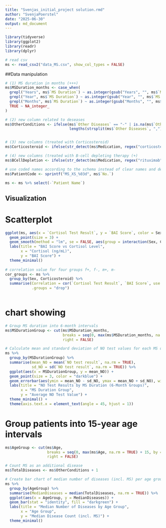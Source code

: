 ```yaml
---
title: "Svenjas_initial_project solution.rmd"
author: "SvenjaPoerstel"
date: "2025-06-30"
output: md_document
---
```


```r
library(tidyverse) 
library(ggplot2) 
library(readr) 
library(dplyr) 
```


```r
# read csv
ms <- read_csv2("data_MS.csv", show_col_types = FALSE)
```

##Data manipulation

```r

# (1) MS duration in months (+++)
ms$MSDuration_months <- case_when(
  grepl("Years", ms$`MS Duration`) ~ as.integer(gsub("Years", "", ms$`MS Duration`)) * 12,
  grepl("Year", ms$`MS Duration`) ~ as.integer(gsub("Year", "", ms$`MS Duration`)) * 12,
  grepl("Months", ms$`MS Duration`) ~ as.integer(gsub("Months", "", ms$`MS Duration`)),
  TRUE ~ NA_integer_
)

# (2) new column related to deseases 
ms$OtherConditions <- ifelse(ms$`Other Diseases` == "-" | is.na(ms$`Other Diseases`), 0, 
                             lengths(strsplit(ms$`Other Diseases`, ",")))


# (3) new columns (treated with Corticosteroid)
ms$Corticosteroid <- ifelse(str_detect(ms$Medication, regex("corticosteroid", ignore_case = TRUE)), "Yes", "No")

# (4) new columns (treated with B-cell depleting therapy (+)
ms$BCellDepletion <- ifelse(str_detect(ms$Medication, regex("rituximab", ignore_case = TRUE)), "Yes", "No")

# use coded names according to the schema instead of clear names and delete column names
ms$PatientCode <- sprintf("MS_XS_%03d", ms$`No.`)

ms <- ms %>% select(-`Patient Name`)
```

## Visualization

# Scatterplot

```r
ggplot(ms, aes(x = `Cortisol Test Result`, y = `BAI Score`, color = Sex, shape = Corticosteroid)) +
  geom_point(size = 3) +
  geom_smooth(method = "lm", se = FALSE, aes(group = interaction(Sex, Corticosteroid))) +
  labs(title = "BAI Score vs Cortisol Level",
       x = "Cortisol (ng/mL)",
       y = "BAI Score") +
  theme_minimal()
  
# correlation value for four groups f+, f-, m+, m-
cor_groups <- ms %>%
  group_by(Sex, Corticosteroid) %>%
  summarise(Correlation = cor(`Cortisol Test Result`, `BAI Score`, use = "complete.obs"),
            .groups = "drop")
            
```

# chart showing

```r
# Group MS duration into 6-month intervals
ms$MSDurationGroup <- cut(ms$MSDuration_months, 
                          breaks = seq(0, max(ms$MSDuration_months, na.rm = TRUE) + 6, by = 6), 
                          right = FALSE)

# Calculate mean and standard deviation of NO test values for each MS duration group
ms %>%
  group_by(MSDurationGroup) %>%
  summarise(mean_NO = mean(`NO test result`, na.rm = TRUE),
            sd_NO = sd(`NO test result`, na.rm = TRUE)) %>%
  ggplot(aes(x = MSDurationGroup, y = mean_NO)) +
  geom_point(size = 3, color = "darkblue") +
  geom_errorbar(aes(ymin = mean_NO - sd_NO, ymax = mean_NO + sd_NO), width = 0.2) +
  labs(title = "NO Test Results by MS Duration (6-Month Groups)",
       x = "MS Duration Group",
       y = "Average NO Test Value") +
  theme_minimal() +
  theme(axis.text.x = element_text(angle = 45, hjust = 1))
```

# Group patients into 15-year age intervals

```r
ms$AgeGroup <- cut(ms$Age, 
                   breaks = seq(0, max(ms$Age, na.rm = TRUE) + 15, by = 15), 
                   right = FALSE)

# Count MS as an additional disease
ms$TotalDiseases <- ms$OtherConditions + 1

# Create bar chart of median number of diseases (incl. MS) per age group
ms %>%
  group_by(AgeGroup) %>%
  summarise(MedianDiseases = median(TotalDiseases, na.rm = TRUE)) %>%
  ggplot(aes(x = AgeGroup, y = MedianDiseases)) +
  geom_bar(stat = "identity", fill = "darkgreen") +
  labs(title = "Median Number of Diseases by Age Group",
       x = "Age Group",
       y = "Median Disease Count (incl. MS)") +
  theme_minimal()
```
